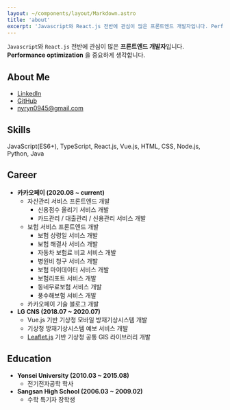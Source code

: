 ```yaml
---
layout: ~/components/layout/Markdown.astro
title: 'about'
excerpt: 'Javascript와 React.js 전반에 관심이 많은 프론트엔드 개발자입니다. Performance optimization 을 중요하게 생각합니다.'
---
```


`Javascript`와 `React.js` 전반에 관심이 많은 **프론트엔드 개발자**입니다.
**Performance optimization** 을 중요하게 생각합니다.

## About Me

- [LinkedIn](https://www.linkedin.com/in/yuri-na-0a29ba137/)
- [GitHub](https://github.com/yrnana)
- nyryn0945@gmail.com

## Skills

JavaScript(ES6+), TypeScript, React.js, Vue.js, HTML, CSS, Node.js, Python, Java

## Career

- **카카오페이 (2020.08 ~ current)**
  - 자산관리 서비스 프론트엔드 개발
    - 신용점수 올리기 서비스 개발
    - 카드관리 / 대출관리 / 신용관리 서비스 개발
  - 보험 서비스 프론트엔드 개발
    - 보험 상령일 서비스 개발
    - 보험 해결사 서비스 개발
    - 자동차 보험료 비교 서비스 개발
    - 병원비 청구 서비스 개발
    - 보험 마이데이터 서비스 개발
    - 보험리포트 서비스 개발
    - 동네무료보험 서비스 개발
    - 풍수해보험 서비스 개발
  - 카카오페이 기술 블로그 개발
- **LG CNS (2018.07 ~ 2020.07)**
  - Vue.js 기반 기상청 모바일 방재기상시스템 개발
  - 기상청 방재기상시스템 예보 서비스 개발
  - [Leaflet.js](https://github.com/Leaflet/Leaflet) 기반 기상청 공통 GIS 라이브러리 개발

## Education

- **Yonsei University (2010.03 ~ 2015.08)**
  - 전기전자공학 학사
- **Sangsan High School (2006.03 ~ 2009.02)**
  - 수학 특기자 장학생
